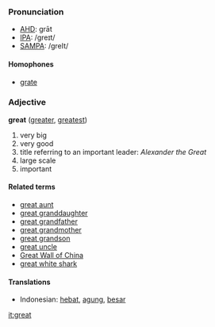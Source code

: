 ===Pronunciation===
*[[w:AHD|AHD]]: grāt
*[[w:IPA|IPA]]: /greɪt/
*[[w:SAMPA|SAMPA]]: /greIt/
====Homophones====
*[[grate]]

===Adjective===
'''great''' ([[greater]], [[greatest]])

# very big
# very good
# title referring to an important leader: ''Alexander the Great''
# large scale
# important

====Related terms====
*[[great aunt]]
*[[great granddaughter]]
*[[great grandfather]]
*[[great grandmother]]
*[[great grandson]]
*[[great uncle]]
*[[Great Wall of China]]
*[[great white shark]]

====Translations====
*Indonesian: [[hebat]], [[agung]], [[besar]]

[[it:great]]